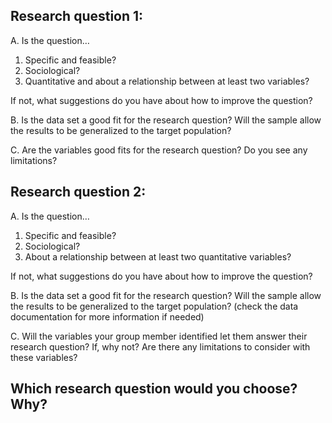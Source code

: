 ## Research question 1:

A. Is the question...

1.  Specific and feasible?
2.  Sociological?
3.  Quantitative and about a relationship between at least two variables?

If not, what suggestions do you have about how to improve the question?

B. Is the data set a good fit for the research question?
Will the sample allow the results to be generalized to the target population?

C. Are the variables good fits for the research question?
Do you see any limitations?

## Research question 2:

A. Is the question...

1.  Specific and feasible?
2.  Sociological?
3.  About a relationship between at least two quantitative variables?

If not, what suggestions do you have about how to improve the question?

B. Is the data set a good fit for the research question?
Will the sample allow the results to be generalized to the target population?
(check the data documentation for more information if needed)

C. Will the variables your group member identified let them answer their research question?
If, why not?
Are there any limitations to consider with these variables?

## Which research question would you choose? Why?
